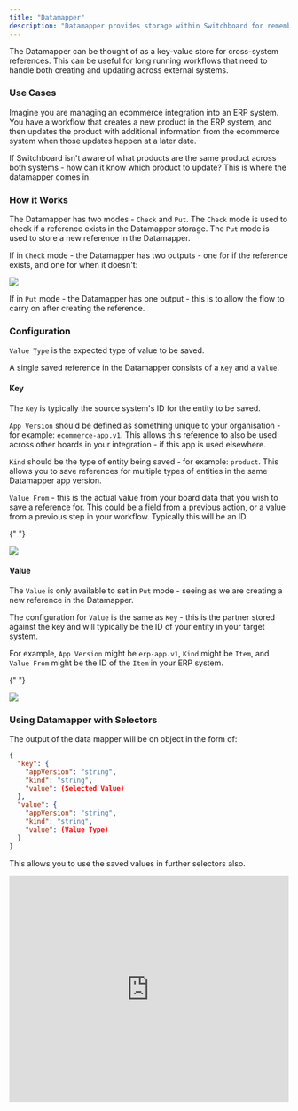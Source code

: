 ```yaml
---
title: "Datamapper"
description: "Datamapper provides storage within Switchboard for remembering cross-system references to different entities."
---
```


<Tabs>
  <Tab title="Documentation">
  The Datamapper can be thought of as a key-value store for cross-system references. This can be useful for long running workflows that need to handle both creating and updating across external systems.

### Use Cases

Imagine you are managing an ecommerce integration into an ERP system. You have a workflow that creates a new product in the ERP system, and then updates the product with additional information from the ecommerce system when those updates happen at a later date.

If Switchboard isn't aware of what products are the same product across both systems - how can it know which product to update? This is where the datamapper comes in.

### How it Works

The Datamapper has two modes - `Check` and `Put`. The `Check` mode is used to check if a reference exists in the Datamapper storage. The `Put` mode is used to store a new reference in the Datamapper.

If in `Check` mode - the Datamapper has two outputs - one for if the reference exists, and one for when it doesn't:

<Frame caption="Multiple outputs if reference exists">
  <img src="https://storage.googleapis.com/versori-assets/apps/user-docs/actions/datamapper/datamapper-twooutputs.png" />
</Frame>

If in `Put` mode - the Datamapper has one output - this is to allow the flow to carry on after creating the reference.

### Configuration

`Value Type` is the expected type of value to be saved.

A single saved reference in the Datamapper consists of a `Key` and a `Value`.

#### Key

The `Key` is typically the source system's ID for the entity to be saved.

`App Version` should be defined as something unique to your organisation - for example: `ecommerce-app.v1`. This allows this reference to also be used across other boards in your integration - if this app is used elsewhere.

`Kind` should be the type of entity being saved - for example: `product`. This allows you to save references for multiple types of entities in the same Datamapper app version.

`Value From` - this is the actual value from your board data that you wish to save a reference for. This could be a field from a previous action, or a value from a previous step in your workflow. Typically this will be an ID.

{" "}

<Frame caption="Key configuration form">
  <img src="https://storage.googleapis.com/versori-assets/apps/user-docs/actions/datamapper/datamapper-key.png" />
</Frame>

#### Value

The `Value` is only available to set in `Put` mode - seeing as we are creating a new reference in the Datamapper.

The configuration for `Value` is the same as `Key` - this is the partner stored against the key and will typically be the ID of your entity in your target system.

For example, `App Version` might be `erp-app.v1`, `Kind` might be `Item`, and `Value From` might be the ID of the `Item` in your ERP system.

{" "}

<Frame caption="Value configuration form">
  <img src="https://storage.googleapis.com/versori-assets/apps/user-docs/actions/datamapper/datamapper-put-mode.png" />
</Frame>

### Using Datamapper with Selectors

The output of the data mapper will be on object in the form of:

```json
{
  "key": {
    "appVersion": "string",
    "kind": "string",
    "value": (Selected Value)
  },
  "value": {
    "appVersion": "string",
    "kind": "string",
    "value": (Value Type)
  }
}
```

This allows you to use the saved values in further selectors also.

  </Tab>
   <Tab title="Video Guide">
    <iframe
      width="100%"
      height="407"
      src="https://www.youtube.com/embed/RNv1Rk8nGuM?si=l3YSu9sAakOvr_ym"
      title="YouTube video player"
      frameborder="0"
      allow="accelerometer; autoplay; clipboard-write; encrypted-media; gyroscope; picture-in-picture"
      allowfullscreen
    ></iframe>
  </Tab>
</Tabs>
